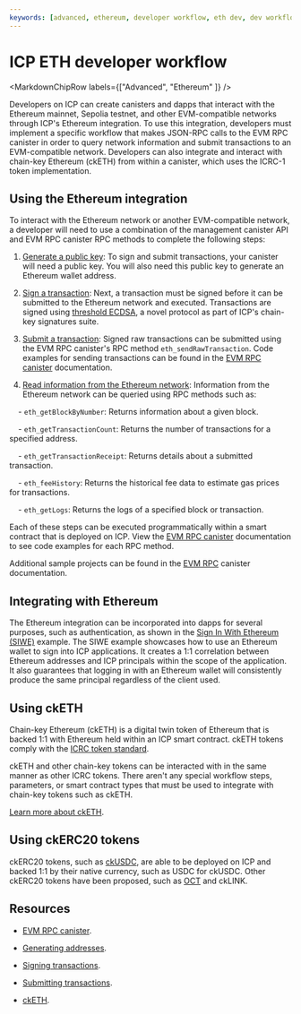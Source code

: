 ```yaml
---
keywords: [advanced, ethereum, developer workflow, eth dev, dev workflow, cketh, integrating with eth]
---
```



# ICP ETH developer workflow

<MarkdownChipRow labels={["Advanced", "Ethereum" ]} />

Developers on ICP can create canisters and dapps that interact with the Ethereum mainnet, Sepolia testnet, and other EVM-compatible networks through ICP's Ethereum integration. To use this integration, developers must implement a specific workflow that makes JSON-RPC calls to the EVM RPC canister in order to query network information and submit transactions to an EVM-compatible network. Developers can also integrate and interact with chain-key Ethereum (ckETH) from within a canister, which uses the ICRC-1 token implementation.

## Using the Ethereum integration

To interact with the Ethereum network or another EVM-compatible network, a developer will need to use a combination of the management canister API and EVM RPC canister RPC methods to complete the following steps:

1. [Generate a public key](generating-addresses.mdx): To sign and submit transactions, your canister will need a public key. You will also need this public key to generate an Ethereum wallet address.

2. [Sign a transaction](signing-transactions.mdx): Next, a transaction must be signed before it can be submitted to the Ethereum network and executed. Transactions are signed using [threshold ECDSA](/docs/current/references/t-sigs-how-it-works/), a novel protocol as part of ICP's chain-key signatures suite.

3. [Submit a transaction](submit-transactions.mdx): Signed raw transactions can be submitted using the EVM RPC canister's RPC method `eth_sendRawTransaction`. Code examples for sending transactions can be found in the [EVM RPC canister](/docs/current/building-dapps/chain-fusion/ethereum/evm-rpc/evm-rpc-canister) documentation.

4. [Read information from the Ethereum network](/docs/current/building-dapps/chain-fusion/ethereum/evm-rpc/evm-rpc-canister): Information from the Ethereum network can be queried using RPC methods such as:

    - `eth_getBlockByNumber`: Returns information about a given block.

    - `eth_getTransactionCount`: Returns the number of transactions for a specified address.

    - `eth_getTransactionReceipt`: Returns details about a submitted transaction.

    - `eth_feeHistory`: Returns the historical fee data to estimate gas prices for transactions.

    - `eth_getLogs`: Returns the logs of a specified block or transaction.

Each of these steps can be executed programmatically within a smart contract that is deployed on ICP. View the [EVM RPC canister](/docs/current/building-dapps/chain-fusion/ethereum/evm-rpc/evm-rpc-canister) documentation to see code examples for each RPC method.

Additional sample projects can be found in the [EVM RPC](../evm-rpc/samples.mdx) canister documentation.

## Integrating with Ethereum

The Ethereum integration can be incorporated into dapps for several purposes, such as authentication, as shown in the [Sign In With Ethereum (SIWE)](https://github.com/kristoferlund/ic-siwe) example. The SIWE example showcases how to use an Ethereum wallet to sign into ICP applications. It creates a 1:1 correlation between Ethereum addresses and ICP principals within the scope of the application. It also guarantees that logging in with an Ethereum wallet will consistently produce the same principal regardless of the client used.

## Using ckETH

Chain-key Ethereum (ckETH) is a digital twin token of Ethereum that is backed 1:1 with Ethereum held within an ICP smart contract. ckETH tokens comply with the [ICRC token standard](/docs/current/rosetta-defi/chain-key-tokens/cketh/overview).

ckETH and other chain-key tokens can be interacted with in the same manner as other ICRC tokens. There aren't any special workflow steps, parameters, or smart contract types that must be used to integrate with chain-key tokens such as ckETH.

[Learn more about ckETH](/docs/current/rosetta-defi/chain-key-tokens/cketh/overview).

## Using ckERC20 tokens

ckERC20 tokens, such as [ckUSDC](https://dashboard.internetcomputer.org/ethereum/xevnm-gaaaa-aaaar-qafnq-cai), are able to be deployed on ICP and backed 1:1 by their native currency, such as USDC for ckUSDC. Other ckERC20 tokens have been proposed, such as [OCT](https://forum.dfinity.org/t/proposal-to-add-oct-as-a-new-ckerc20-token/32108) and ckLINK.

## Resources

- [EVM RPC canister](/docs/current/building-dapps/chain-fusion/ethereum/evm-rpc/evm-rpc-canister).

- [Generating addresses](generating-addresses.mdx).

- [Signing transactions](signing-transactions.mdx).

- [Submitting transactions](submit-transactions.mdx).

- [ckETH](/docs/current/rosetta-defi/chain-key-tokens/cketh/overview).
